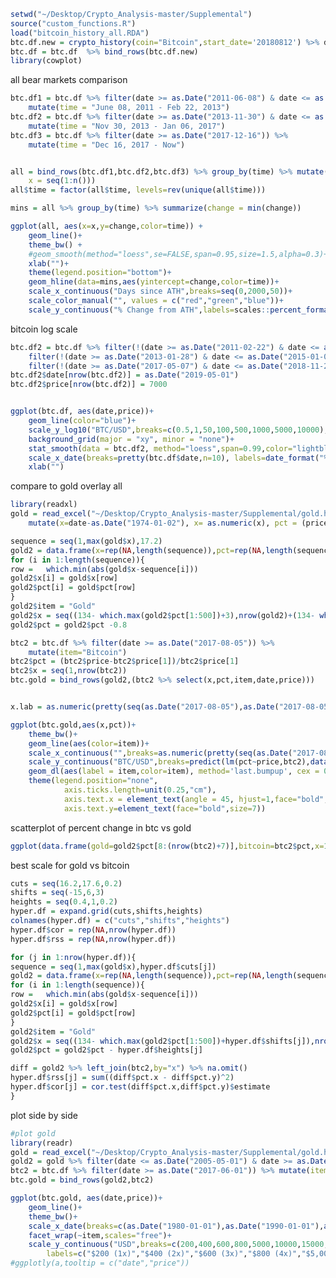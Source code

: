 
```r
setwd("~/Desktop/Crypto_Analysis-master/Supplemental")
source("custom_functions.R")
load("bitcoin_history_all.RDA")
btc.df.new = crypto_history(coin="Bitcoin",start_date='20180812') %>% dplyr::rename(price = close) %>% dplyr::select(date,price)
btc.df = btc.df  %>% bind_rows(btc.df.new)
library(cowplot)
```


all bear markets comparison
```r
btc.df1 = btc.df %>% filter(date >= as.Date("2011-06-08") & date <= as.Date("2013-02-22")) %>%
	mutate(time = "June 08, 2011 - Feb 22, 2013")
btc.df2 = btc.df %>% filter(date >= as.Date("2013-11-30") & date <= as.Date("2017-01-06")) %>%
	mutate(time = "Nov 30, 2013 - Jan 06, 2017")
btc.df3 = btc.df %>% filter(date >= as.Date("2017-12-16")) %>%
	mutate(time = "Dec 16, 2017 - Now")


all = bind_rows(btc.df1,btc.df2,btc.df3) %>% group_by(time) %>% mutate(change = (price - max(price))/max(price),
	x = seq(1:n()))
all$time = factor(all$time, levels=rev(unique(all$time)))

mins = all %>% group_by(time) %>% summarize(change = min(change))

ggplot(all, aes(x=x,y=change,color=time)) + 
	geom_line()+
	theme_bw() +
	#geom_smooth(method="loess",se=FALSE,span=0.95,size=1.5,alpha=0.3)+
	xlab("")+
    theme(legend.position="bottom")+
	geom_hline(data=mins,aes(yintercept=change,color=time))+
	scale_x_continuous("Days since ATH",breaks=seq(0,2000,50))+
	scale_color_manual("", values = c("red","green","blue"))+
	scale_y_continuous("% Change from ATH",labels=scales::percent_format(accuracy=1), breaks=seq(-1,0,0.1))

```



bitcoin log scale
```r
btc.df2 = btc.df %>% filter(!(date >= as.Date("2011-02-22") & date <= as.Date("2011-8-22"))) %>%
	filter(!(date >= as.Date("2013-01-28") & date <= as.Date("2015-01-04"))) %>%
	filter(!(date >= as.Date("2017-05-07") & date <= as.Date("2018-11-26")))
btc.df2$date[nrow(btc.df2)] = as.Date("2019-05-01")
btc.df2$price[nrow(btc.df2)] = 7000


ggplot(btc.df, aes(date,price))+
	geom_line(color="blue")+
	scale_y_log10("BTC/USD",breaks=c(0.5,1,50,100,500,1000,5000,10000),labels=c("$0.5","$1","$50","$100","$500","$1,000","$5,000","$10,000"))+
	background_grid(major = "xy", minor = "none")+
	stat_smooth(data = btc.df2, method="loess",span=0.99,color="lightblue")+
	scale_x_date(breaks=pretty(btc.df$date,n=10), labels=date_format("%Y"))+
	xlab("")

```


compare to gold overlay all
```r
library(readxl)
gold = read_excel("~/Desktop/Crypto_Analysis-master/Supplemental/gold.history.xls") %>% as.data.frame()%>% mutate(date=as.Date(date)) %>% filter(date >= as.Date("1974-01-01")) %>% mutate(item="Gold") %>%
	mutate(x=date-as.Date("1974-01-02"), x= as.numeric(x), pct = (price-116.5)/116.5)

sequence = seq(1,max(gold$x),17.2)
gold2 = data.frame(x=rep(NA,length(sequence)),pct=rep(NA,length(sequence)))
for (i in 1:length(sequence)){
row = 	which.min(abs(gold$x-sequence[i]))
gold2$x[i] = gold$x[row]
gold2$pct[i] = gold$pct[row]
}
gold2$item = "Gold"
gold2$x = seq((134- which.max(gold2$pct[1:500])+3),nrow(gold2)+(134- which.max(gold2$pct[1:500])-1)+3)
gold2$pct = gold2$pct -0.8

btc2 = btc.df %>% filter(date >= as.Date("2017-08-05")) %>% 
	mutate(item="Bitcoin")
btc2$pct = (btc2$price-btc2$price[1])/btc2$price[1]
btc2$x = seq(1,nrow(btc2)) 
btc.gold = bind_rows(gold2,(btc2 %>% select(x,pct,item,date,price)))


x.lab = as.numeric(pretty(seq(as.Date("2017-08-05"),as.Date("2017-08-05")+1000,50),n=30) - as.Date("2017-08-05"))

ggplot(btc.gold,aes(x,pct))+
	theme_bw()+
	geom_line(aes(color=item))+
	scale_x_continuous("",breaks=as.numeric(pretty(seq(as.Date("2017-08-05"),as.Date("2017-08-05")+1000,50),n=30) - as.Date("2017-08-05")), labels=attr(pretty(seq(as.Date("2017-08-05"),as.Date("2017-08-05")+1000,50),n=30) - as.Date("2017-08-05"),"labels"),limits=c(0,1020))+
	scale_y_continuous("BTC/USD",breaks=predict(lm(pct~price,btc2),data.frame(price=pretty(predict(lm(price~pct,btc2),data.frame(pct=0:16)),n=20))), labels=paste0("$",pretty(predict(lm(price~pct,btc2),data.frame(pct=0:16)),n=20)/1000,"k"))+
	geom_dl(aes(label = item,color=item), method='last.bumpup', cex = 0.5, hjust = 1)+
	theme(legend.position="none",
    		axis.ticks.length=unit(0.25,"cm"),
    		axis.text.x = element_text(angle = 45, hjust=1,face="bold",size=7),
    		axis.text.y=element_text(face="bold",size=7)) 
```

scatterplot of percent change in btc vs gold
```r
ggplot(data.frame(gold=gold2$pct[8:(nrow(btc2)+7)],bitcoin=btc2$pct,x=1:nrow(btc2)),aes(bitcoin,gold))+geom_point(aes(color=x),alpha=0.6)
```




best scale for gold vs bitcoin
```r
cuts = seq(16.2,17.6,0.2)
shifts = seq(-15,6,3)
heights = seq(0.4,1,0.2)
hyper.df = expand.grid(cuts,shifts,heights) 
colnames(hyper.df) = c("cuts","shifts","heights")
hyper.df$cor = rep(NA,nrow(hyper.df))
hyper.df$rss = rep(NA,nrow(hyper.df))

for (j in 1:nrow(hyper.df)){
sequence = seq(1,max(gold$x),hyper.df$cuts[j])
gold2 = data.frame(x=rep(NA,length(sequence)),pct=rep(NA,length(sequence)))
for (i in 1:length(sequence)){
row = 	which.min(abs(gold$x-sequence[i]))
gold2$x[i] = gold$x[row]
gold2$pct[i] = gold$pct[row]
}
gold2$item = "Gold"
gold2$x = seq((134- which.max(gold2$pct[1:500])+hyper.df$shifts[j]),nrow(gold2)+(134- which.max(gold2$pct[1:500])-1)+hyper.df$shifts[j])
gold2$pct = gold2$pct - hyper.df$heights[j]

diff = gold2 %>% left_join(btc2,by="x") %>% na.omit() 
hyper.df$rss[j] = sum((diff$pct.x - diff$pct.y)^2)
hyper.df$cor[j] = cor.test(diff$pct.x,diff$pct.y)$estimate
}
```

plot side by side
```r
#plot gold
library(readr)
gold = read_excel("~/Desktop/Crypto_Analysis-master/Supplemental/gold.history.xls") %>% as.data.frame()%>% mutate(date=as.Date(date))
gold2 = gold %>% filter(date <= as.Date("2005-05-01") & date >= as.Date("1970-01-01")) %>% mutate(item="Gold")
btc2 = btc.df %>% filter(date >= as.Date("2017-06-01")) %>% mutate(item="BTC")
btc.gold = bind_rows(gold2,btc2)

ggplot(btc.gold, aes(date,price))+
	geom_line()+
	theme_bw()+
	scale_x_date(breaks=c(as.Date("1980-01-01"),as.Date("1990-01-01"),as.Date("2000-01-01"),as.Date("2018-01-01"),as.Date("2019-01-01")),labels=date_format("%Y"))+
	facet_wrap(~item,scales="free")+
	scale_y_continuous("USD",breaks=c(200,400,600,800,5000,10000,15000,20000),
		labels=c("$200 (1x)","$400 (2x)","$600 (3x)","$800 (4x)","$5,000 (1x)","$10,000 (2x)","$15,000 (3x)","$20,000 (4x)"))
#ggplotly(a,tooltip = c("date","price"))
```


